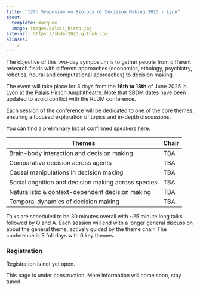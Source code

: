 ```yaml
---
title: "12th Symposium on Biology of Decision Making 2025 - Lyon"
about:
  template: marquee
  image: images/palais_hirsh.jpg
site-url: https://sbdm-2025.github.io/
aliases:
  - /
---
```


The objective of this two-day symposium is to gather people from
different research fields with different approaches (economics,
ethology, psychiatry, robotics, neural and computational approaches) to
decision making.

The event will take place for 3 days from the **16th to 18th** of June
2025 in Lyon at the [Palais Hirsch Amphitheatre](venue). Note that SBDM dates have been updated to avoid conflict with the RLDM conference.

Each session of the conference will be dedicated to one of the core
themes, ensuring a focused exploration of topics and in-depth
discussions.

You can find a preliminary list of confirmed speakers [here](speakers).

| Themes                                              | Chair |
|-----------------------------------------------------|-------|
| Brain-body interaction and decision making          | TBA   |
| Comparative decision across agents                  | TBA   |
| Causal manipulations in decision making             | TBA   |
| Social cognition and decision making across species | TBA   |
| Naturalistic & context-dependent decision making    | TBA   |
| Temporal dynamics of decision making                | TBA   |

Talks are scheduled to be 30 minutes overall with \~25 minute long talks
followed by Q and A. Each session will end with a longer general
discussion about the general theme, actively guided by the theme chair.
The conference is 3 full days with 6 key themes.

### Registration

Registration is not yet open.

::: callout-warning
This page is under construction. More information will come soon, stay
tuned.
:::